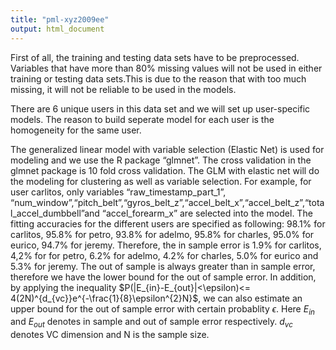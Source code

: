 ```yaml
---
title: "pml-xyz2009ee"
output: html_document
---
```



First of all, the training and testing data sets have to be preprocessed. Variables that have more than 80% missing values will not be used in either training or testing data sets.This is due to the reason that with too much missing, it will not be reliable to be used in the models. 

There are 6 unique users in this data set and we will set up user-specific models. The reason to build seperate model for each user is the homogeneity for the same user.

The generalized linear model with variable selection (Elastic Net) is used for modeling and we use the R package "glmnet". The cross validation in the glmnet package is 10 fold cross validation. The GLM with elastic net will do the modeling for clustering as well as variable selection. For example, for user carlitos, only variables "raw_timestamp_part_1", "num_window","pitch_belt","gyros_belt_z","accel_belt_x","accel_belt_z","total_accel_dumbbell"and "accel_forearm_x" are selected into the model. 
The fitting accuracies for the different users are specified as following:  98.1% for carlitos, 95.8% for petro, 93.8% for adelmo, 95.8% for charles, 95.0% for eurico, 94.7% for jeremy. Therefore, the in sample error is 1.9% for carlitos, 4,2% for for petro, 6.2% for adelmo, 4.2% for charles, 5.0% for eurico and 5.3% for jeremy. The out of sample is always greater than in sample error, therefore we have the lower bound for the out of sample error. In addition, by applying the inequality $P(|E_{in}-E_{out}|<\epsilon)<= 4(2N)^{d_{vc}}e^{-\frac{1}{8}\epsilon^{2}N}$, we can also estimate an upper bound for the out of sample error with certain probablity $\epsilon$. Here $E_{in}$ and $E_{out}$ denotes in sample and out of sample error respectively. $d_{vc}$ denotes VC dimension and N is the sample size.   

```r



```



```r

```

